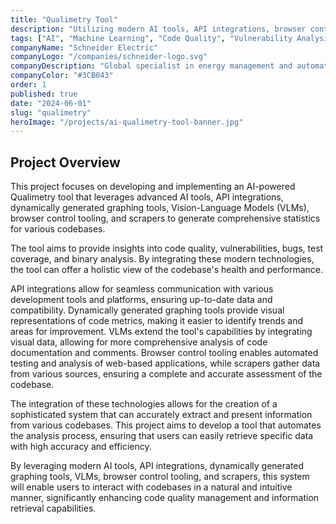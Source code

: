 ```yaml
---
title: "Qualimetry Tool"
description: "Utilizing modern AI tools, API integrations, browser control tooling, and scrapers to build an all-in-one Qualimetry tool that generates statistics for various codebases."
tags: ["AI", "Machine Learning", "Code Quality", "Vulnerability Analysis", "Code Metrics"]
companyName: "Schneider Electric"
companyLogo: "/companies/schneider-logo.svg"
companyDescription: "Global specialist in energy management and automation"
companyColor: "#3CB043"
order: 1
published: true
date: "2024-06-01"
slug: "qualimetry"
heroImage: "/projects/ai-qualimetry-tool-banner.jpg"
---
```


## Project Overview

This project focuses on developing and implementing an AI-powered Qualimetry tool that leverages advanced AI tools, API integrations, dynamically generated graphing tools, Vision-Language Models (VLMs), browser control tooling, and scrapers to generate comprehensive statistics for various codebases.

The tool aims to provide insights into code quality, vulnerabilities, bugs, test coverage, and binary analysis. By integrating these modern technologies, the tool can offer a holistic view of the codebase's health and performance.

API integrations allow for seamless communication with various development tools and platforms, ensuring up-to-date data and compatibility. Dynamically generated graphing tools provide visual representations of code metrics, making it easier to identify trends and areas for improvement. VLMs extend the tool's capabilities by integrating visual data, allowing for more comprehensive analysis of code documentation and comments. Browser control tooling enables automated testing and analysis of web-based applications, while scrapers gather data from various sources, ensuring a complete and accurate assessment of the codebase.

The integration of these technologies allows for the creation of a sophisticated system that can accurately extract and present information from various codebases. This project aims to develop a tool that automates the analysis process, ensuring that users can easily retrieve specific data with high accuracy and efficiency.

By leveraging modern AI tools, API integrations, dynamically generated graphing tools, VLMs, browser control tooling, and scrapers, this system will enable users to interact with codebases in a natural and intuitive manner, significantly enhancing code quality management and information retrieval capabilities.
